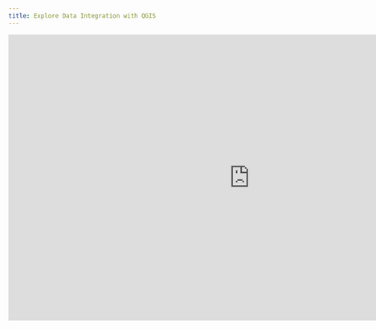 ```yaml
---
title: Explore Data Integration with QGIS
---
```


<iframe
    src="https://docs.google.com/presentation/d/e/2PACX-1vRQjwFsg0ps_1-fEDLj2ujOKO3WkV8RbGEBVKKJpvI5-sh_--fIkA_QFwYb8F14qg/embed?start=false&loop=false&delayms=3000"
    frameborder="0"
    width="960"
    height="569"
    allowfullscreen="true"
    mozallowfullscreen="true"
    webkitallowfullscreen="true">
</iframe>